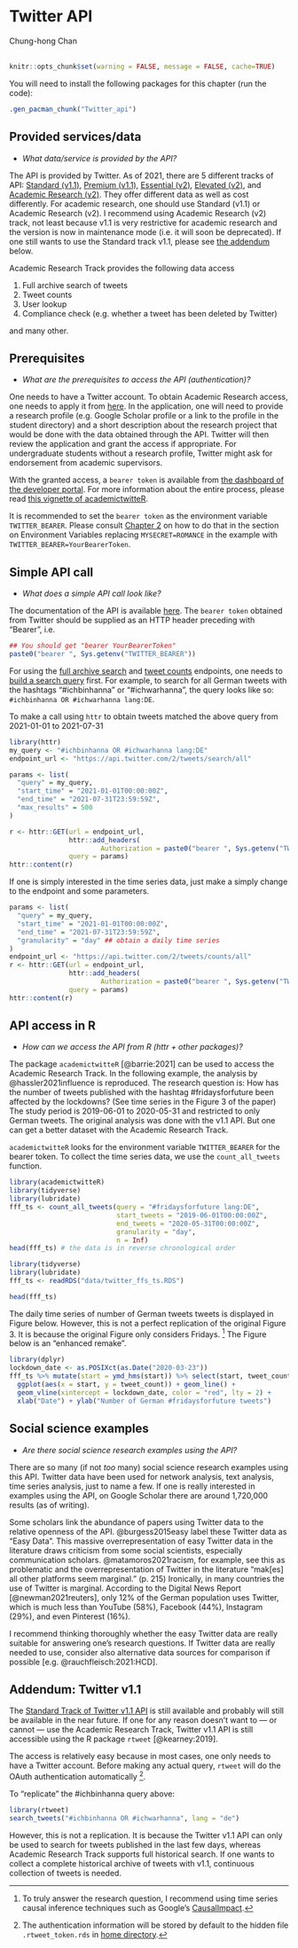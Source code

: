 # Twitter API
<chauthors>Chung-hong Chan</chauthors>
<br><br>

```r
knitr::opts_chunk$set(warning = FALSE, message = FALSE, cache=TRUE)
```

You will need to install the following packages for this chapter (run the code):

```r
.gen_pacman_chunk("Twitter_api")
```

## Provided services/data

* *What data/service is provided by the API?*

The API is provided by Twitter. As of 2021, there are 5 different tracks of API: [Standard (v1.1)](https://developer.twitter.com/en/docs/twitter-api/v1), [Premium (v1.1)](https://developer.twitter.com/en/docs/twitter-api/premium), [Essential (v2)](https://developer.twitter.com/en/portal/petition/essential/basic-info), [Elevated (v2)](https://developer.twitter.com/en/products/twitter-api/elevated-waitlist), and [Academic Research (v2)](https://developer.twitter.com/en/products/twitter-api/academic-research). They offer different data as well as cost differently. For academic research, one should use Standard (v1.1) or Academic Research (v2). I recommend using Academic Research (v2) track, not least because v1.1 is very restrictive for academic research and the version is now in maintenance mode (i.e. it will soon be deprecated). If one still wants to use the Standard track v1.1, please see [the addendum](#addendum-twitter-v1.1) below.

Academic Research Track provides the following data access

1. Full archive search of tweets
2. Tweet counts
3. User lookup
4. Compliance check (e.g. whether a tweet has been deleted by Twitter)

and many other.

## Prerequisites
* *What are the prerequisites to access the API (authentication)? *

One needs to have a Twitter account. To obtain Academic Research access, one needs to apply it from [here](https://developer.twitter.com/en/products/twitter-api/academic-research). In the application, one will need to provide a research profile (e.g. Google Scholar profile or a link to the profile in the student directory) and a short description about the research project that would be done with the data obtained through the API. Twitter will then review the application and grant the access if appropriate. For undergraduate students without a research profile, Twitter might ask for endorsement from academic supervisors.

With the granted access, a `bearer token` is available from [the dashboard of the developer portal](https://developer.twitter.com/en/portal/dashboard). For more information about the entire process, please read [this vignette of academictwitteR](https://cran.r-project.org/web/packages/academictwitteR/vignettes/academictwitteR-auth.html).

It is recommended to set the `bearer token` as the environment variable `TWITTER_BEARER`. Please consult [Chapter 2](#best-practices) on how to do that in the section on Environment Variables replacing `MYSECRET=ROMANCE` in the example with `TWITTER_BEARER=YourBearerToken`.

## Simple API call
* *What does a simple API call look like?*

The documentation of the API is available [here](https://developer.twitter.com/en/docs/twitter-api). The `bearer token` obtained from Twitter should be supplied as an HTTP header preceding with "Bearer ", i.e.

```r
## You should get "bearer YourBearerToken"
paste0("bearer ", Sys.getenv("TWITTER_BEARER"))
```

For using the [full archive search](https://developer.twitter.com/en/docs/twitter-api/tweets/search/api-reference/get-tweets-search-all) and [tweet counts](https://developer.twitter.com/en/docs/twitter-api/tweets/counts/introduction) endpoints, one needs to [build a search query](https://developer.twitter.com/en/docs/twitter-api/tweets/search/integrate/build-a-query) first. For example, to search for all German tweets with the hashtags "#ichbinhanna" or "#ichwarhanna", the query looks like so: `#ichbinhanna OR #ichwarhanna lang:DE`.

To make a call using `httr` to obtain tweets matched the above query from 2021-01-01 to 2021-07-31

```r
library(httr)
my_query <- "#ichbinhanna OR #ichwarhanna lang:DE"
endpoint_url <- "https://api.twitter.com/2/tweets/search/all"

params <- list(
  "query" = my_query,
  "start_time" = "2021-01-01T00:00:00Z",
  "end_time" = "2021-07-31T23:59:59Z",
  "max_results" = 500
)

r <- httr::GET(url = endpoint_url,
               httr::add_headers(
                       Authorization = paste0("bearer ", Sys.getenv("TWITTER_BEARER"))),
               query = params)
httr::content(r)
```

If one is simply interested in the time series data, just make a simply change to the endpoint and some parameters.

```r
params <- list(
  "query" = my_query,
  "start_time" = "2021-01-01T00:00:00Z",
  "end_time" = "2021-07-31T23:59:59Z",
  "granularity" = "day" ## obtain a daily time series
)
endpoint_url <- "https://api.twitter.com/2/tweets/counts/all"
r <- httr::GET(url = endpoint_url,
               httr::add_headers(
                       Authorization = paste0("bearer ", Sys.getenv("TWITTER_BEARER"))),
               query = params)
httr::content(r)
```

## API access in R
* *How can we access the API from R (httr + other packages)?* 

The package `academictwitteR` [@barrie:2021] can be used to access the Academic Research Track. In the following example, the analysis by @hassler2021influence is reproduced. The research question is: How has the number of tweets published with the hashtag #fridaysforfuture been affected by the lockdowns? (See time series in the Figure 3 of the paper) The study period is 2019-06-01 to 2020-05-31 and restricted to only German tweets. The original analysis was done with the v1.1 API. But one can get a better dataset with the Academic Research Track.

`academictwitteR` looks for the environment variable `TWITTER_BEARER` for the bearer token. To collect the time series data, we use the `count_all_tweets` function.

<!-- A cache version of fff_ts is available in "data/twitter_fft_ts.RDS" -->

```r
library(academictwitteR)
library(tidyverse)
library(lubridate)
fff_ts <- count_all_tweets(query = "#fridaysforfuture lang:DE",
                           start_tweets = "2019-06-01T00:00:00Z",
                           end_tweets = "2020-05-31T00:00:00Z",
                           granularity = "day",
                           n = Inf)
head(fff_ts) # the data is in reverse chronological order
```

```r
library(tidyverse)
library(lubridate)
fff_ts <- readRDS("data/twitter_ffs_ts.RDS")
```

```r
head(fff_ts)
```

The daily time series of number of German tweets tweets is displayed in Figure below. However, this is not a perfect replication of the original Figure 3. It is because the original Figure only considers Fridays. [^causal] The Figure below is an "enhanced remake".

```r
library(dplyr)
lockdown_date <- as.POSIXct(as.Date("2020-03-23"))
fff_ts %>% mutate(start = ymd_hms(start)) %>% select(start, tweet_count) %>%
  ggplot(aes(x = start, y = tweet_count)) + geom_line() +
  geom_vline(xintercept = lockdown_date, color = "red", lty = 2) +
  xlab("Date") + ylab("Number of German #fridaysforfuture tweets")
```

## Social science examples
* *Are there social science research examples using the API?*

There are so many (if not *too* many) social science research examples using this API. Twitter data have been used for network analysis, text analysis, time series analysis, just to name a few. If one is really interested in examples using the API, on Google Scholar there are around 1,720,000 results (as of writing).

Some scholars link the abundance of papers using Twitter data to the relative openness of the API. @burgess2015easy label these Twitter data as "Easy Data". This massive overrepresentation of easy Twitter data in the literature draws criticism from some social scientists, especially communication scholars. @matamoros2021racism, for example, see this as problematic and the overrepresentation of Twitter in the literature "mak[es] all other platforms seem marginal." (p. 215) Ironically, in many countries the use of Twitter is marginal. According to the Digital News Report [@newman2021reuters], only 12% of the German population uses Twitter, which is much less than YouTube (58%), Facebook (44%), Instagram (29%), and even Pinterest (16%).

I recommend thinking thoroughly whether the easy Twitter data are really suitable for answering one's research questions. If Twitter data are really needed to use, consider also alternative data sources for comparison if possible [e.g. @rauchfleisch:2021:HCD].

## Addendum: Twitter v1.1

The [Standard Track of Twitter v1.1 API](https://developer.twitter.com/en/docs/twitter-api/v1) is still available and probably will still be available in the near future. If one for any reason doesn't want to --- or cannot --- use the Academic Research Track, Twitter v1.1 API is still accessible using the R package `rtweet` [@kearney:2019].

The access is relatively easy because in most cases, one only needs to have a Twitter account. Before making any actual query, `rtweet` will do the OAuth authentication automatically [^rtweet].

To "replicate" the #ichbinhanna query above:

```r
library(rtweet)
search_tweets("#ichbinhanna OR #ichwarhanna", lang = "de")
```

However, this is not a replication. It is because the Twitter v1.1 API can only be used to search for tweets published in the last few days, whereas Academic Research Track supports full historical search. If one wants to collect a complete historical archive of tweets with v1.1, continuous collection of tweets is needed.

[^causal]: To truly answer the research question, I recommend using time series causal inference techniques such as Google's [CausalImpact](https://google.github.io/CausalImpact/CausalImpact.html).

[^rtweet]: The authentication information will be stored by default to the hidden file `.rtweet_token.rds` in [home directory](https://en.wikipedia.org/wiki/Home_directory).
